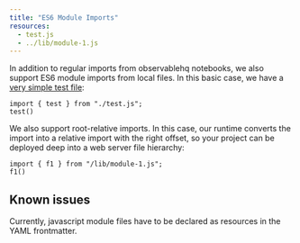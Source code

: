 ```yaml
---
title: "ES6 Module Imports"
resources:
  - test.js
  - ../lib/module-1.js
---
```


In addition to regular imports from observablehq notebooks, we also
support ES6 module imports from local files. In this basic case, we
have a [very simple test file](test.js):

```observable
import { test } from "./test.js";
test()
```

We also support root-relative imports. In this case, our runtime
converts the import into a relative import with the right offset, so
your project can be deployed deep into a web server file hierarchy:

```observable
import { f1 } from "/lib/module-1.js";
f1()
```

## Known issues

Currently, javascript module files have to be declared as resources in
the YAML frontmatter.
